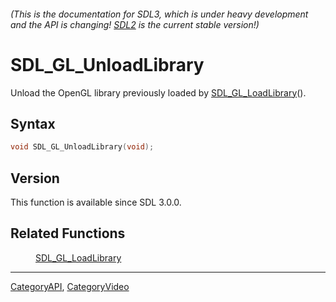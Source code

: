 ====== (This is the documentation for SDL3, which is under heavy development and the API is changing! [https://wiki.libsdl.org/ SDL2] is the current stable version!) ======
= SDL_GL_UnloadLibrary =

Unload the OpenGL library previously loaded by [[SDL_GL_LoadLibrary]]().

== Syntax ==

<syntaxhighlight lang='c'>
void SDL_GL_UnloadLibrary(void);
</syntaxhighlight>

== Version ==

This function is available since SDL 3.0.0.

== Related Functions ==

:[[SDL_GL_LoadLibrary]]

----
[[CategoryAPI]], [[CategoryVideo]]


